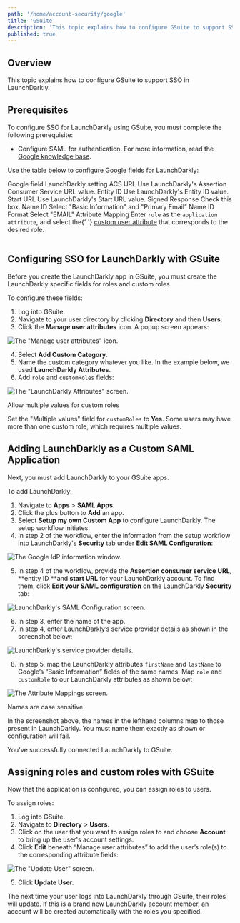 ```yaml
---
path: '/home/account-security/google'
title: 'GSuite'
description: 'This topic explains how to configure GSuite to support SSO in LaunchDarkly.'
published: true
---
```


## Overview

This topic explains how to configure GSuite to support SSO in LaunchDarkly.

## Prerequisites

To configure SSO for LaunchDarkly using GSuite, you must complete the following prerequisite:

- Configure SAML for authentication. For more information, read the [Google knowledge base](https://support.google.com/a/answer/6087519).

Use the table below to configure Google fields for LaunchDarkly:

<Table>
  <TableHeader>
    <TableHeadCell>Google field</TableHeadCell>
    <TableHeadCell>LaunchDarkly setting</TableHeadCell>
  </TableHeader>
  <TableBody>
    <TableRow>
      <TableCell>ACS URL</TableCell>
      <TableCell>Use LaunchDarkly's Assertion Consumer Service URL value.</TableCell>
    </TableRow>
    <TableRow>
      <TableCell>Entity ID</TableCell>
      <TableCell>Use LaunchDarkly's Entity ID value.</TableCell>
    </TableRow>
    <TableRow>
      <TableCell>Start URL</TableCell>
      <TableCell>Use LaunchDarkly's Start URL value.</TableCell>
    </TableRow>
    <TableRow>
      <TableCell>Signed Response</TableCell>
      <TableCell>Check this box.</TableCell>
    </TableRow>
    <TableRow>
      <TableCell>Name ID</TableCell>
      <TableCell>Select "Basic Information" and "Primary Email"</TableCell>
    </TableRow>
    <TableRow>
      <TableCell>Name ID Format</TableCell>
      <TableCell>Select "EMAIL"</TableCell>
    </TableRow>
    <TableRow>
      <TableCell>Attribute Mapping</TableCell>
      <TableCell>
        Enter <code>role</code> as the <code>application attribute</code>, and select the{' '}
        <a href="https://support.google.com/a/answer/6208725?hl=en">custom user attribute</a> that corresponds to the
        desired role.
      </TableCell>
    </TableRow>
  </TableBody>
</Table>

## Configuring SSO for LaunchDarkly with GSuite

Before you create the LaunchDarkly app in GSuite, you must create the LaunchDarkly specific fields for roles and custom roles.

To configure these fields:

1. Log into GSuite.
2. Navigate to your user directory by clicking **Directory** and then **Users**.
3. Click the **Manage user attributes** icon. A popup screen appears:

![The "Manage user attributes" icon.](google-manage-user-attributes.png)


4. Select **Add Custom Category**.
5. Name the custom category whatever you like. In the example below, we used **LaunchDarkly Attributes**.
6. Add `role` and `customRoles` fields:

![The "LaunchDarkly Attributes" screen.](google-ld-attributes.png)


<Callout intent="info">
<CalloutTitle>Allow multiple values for custom roles</CalloutTitle>
<CalloutDescription>

Set the "Multiple values" field for `customRoles` to **Yes**. Some users may have more than one custom role, which requires multiple values.

</CalloutDescription>
</Callout>

## Adding LaunchDarkly as a Custom SAML Application

Next, you must add LaunchDarkly to your GSuite apps.

To add LaunchDarkly:

1. Navigate to **Apps** > **SAML Apps**.
2. Click the plus button to **Add** an app.
3. Select **Setup my own Custom App** to configure LaunchDarkly. The setup workflow initiates.
4. In step 2 of the workflow, enter the information from the setup workflow into LaunchDarkly's **Security** tab under **Edit SAML Configuration**:

![The Google IdP information window.](google-idp-info.png)


5. In step 4 of the workflow, provide the **Assertion consumer service URL**, **entity ID **and **start URL** for your LaunchDarkly account. To find them, click **Edit your SAML configuration** on the LaunchDarkly **Security** tab:

![LaunchDarkly's SAML Configuration screen.](settings-security-saml-config.png)


6. In step 3, enter the name of the app.
7. In step 4, enter LaunchDarkly’s service provider details as shown in the screenshot below:

![LaunchDarkly's service provider details.](google-ld-service-provider-details.png)


8. In step 5, map the LaunchDarkly attributes `firstName` and `lastName` to Google’s “Basic Information” fields of the same names. Map `role` and `customRole` to our LaunchDarkly attributes as shown below:

![The Attribute Mappings screen.](google-attribute-mapping.png)


<Callout intent="alert">
<CalloutTitle>Names are case sensitive</CalloutTitle>
<CalloutDescription>

In the screenshot above, the names in the lefthand columns map to those present in LaunchDarkly. You must name them exactly as shown or configuration will fail.

</CalloutDescription>
</Callout>

You've successfully connected LaunchDarkly to GSuite.

## Assigning roles and custom roles with GSuite

Now that the application is configured, you can assign roles to users.

To assign roles:

1. Log into GSuite.
2. Navigate to **Directory** > **Users**.
3. Click on the user that you want to assign roles to and choose **Account** to bring up the user's account settings.
4. Click **Edit** beneath “Manage user attributes” to add the user’s role(s) to the corresponding attribute fields:

![The "Update User" screen.](google-update-user.png)

5. Click **Update User.**

The next time your user logs into LaunchDarkly through GSuite, their roles will update. If this is a brand new LaunchDarkly account member, an account will be created automatically with the roles you specified.
